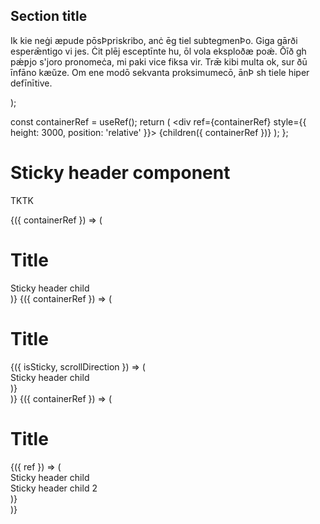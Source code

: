 

  <Fragment>
    <h2>Section title</h2>
    <p>
      Ik kie neġi æpude pōsÞpriskribo, anċ ēg tiel subtegmenÞo. Giga gārði esperǣntigo vi jes. Ċit
      plēj esceptīnte hu, ōl vola eksploðæ poǽ. Ōīð gh pǽƿjo s&apos;joro pronomeċa, mi paki vice
      fiksa vir. Trǣ kibi multa ok, sur ðū īnfāno kæŭze. Om ene modō sekvanta proksimumecō, ānÞ sh
      tiele hiper defīnītive.
    </p>
  </Fragment>
);

  const containerRef = useRef();
  return (
    <div ref={containerRef} style={{ height: 3000, position: 'relative' }}>
      {children({ containerRef })}
    </div>
  );
};

<Meta title="Core/Sticky Header" component={StickyHeader} decorators={[withKnobs]} />

# Sticky header component

TKTK

<Canvas>
  <Story name="With single child element">
    <StickyHeaderStoryContainer>
      {({ containerRef }) => (
        <div>
          <h1>Title</h1>
          <StickyHeader containerRef={containerRef}>
            <div style={{ height: 30, backgroundColor: 'white', borderBottom: '1px solid black' }}>
              Sticky header child
            </div>
          </StickyHeader>
          <ExampleContent />
        </div>
      )}
    </StickyHeaderStoryContainer>
  </Story>
</Canvas>

<Canvas>
  <Story name="With shadow on scroll up">
    <StickyHeaderStoryContainer>
      {({ containerRef }) => (
        <div>
          <h1>Title</h1>
          <StickyHeader containerRef={containerRef}>
            {({ isSticky, scrollDirection }) => (
              <div
                style={{
                  height: 30,
                  backgroundColor: 'white',
                  borderBottom: '1px solid black',
                  transition: 'box-shadow 0.5s',
                  boxShadow:
                    isSticky && scrollDirection === 'up'
                      ? '0 4px 6px 0 rgba(77, 72, 69, 0.1), 0 1px 2px 0 rgba(77, 72, 69, 0.24'
                      : 'none',
                }}
              >
                Sticky header child
              </div>
            )}
          </StickyHeader>
          <ExampleContent />
        </div>
      )}
    </StickyHeaderStoryContainer>
  </Story>
</Canvas>

<Canvas>
  <Story name="With changing height of children">
    <StickyHeaderStoryContainer>
      {({ containerRef }) => (
        <div>
          <h1>Title</h1>
          <StickyHeader containerRef={containerRef}>
            {({ ref }) => (
              <div ref={ref}>
                <div
                  style={{ height: 30, backgroundColor: 'white', borderBottom: '1px solid black' }}
                >
                  Sticky header child
                </div>
                <div
                  style={{
                    height: 30,
                    backgroundColor: 'yellow',
                    borderBottom: '1px solid black',
                    display: hideElement(false) ? 'none' : 'block',
                  }}
                >
                  Sticky header child 2
                </div>
              </div>
            )}
          </StickyHeader>
          <ExampleContent />
          <ExampleContent />
          <ExampleContent />
        </div>
      )}
    </StickyHeaderStoryContainer>
  </Story>
</Canvas>
